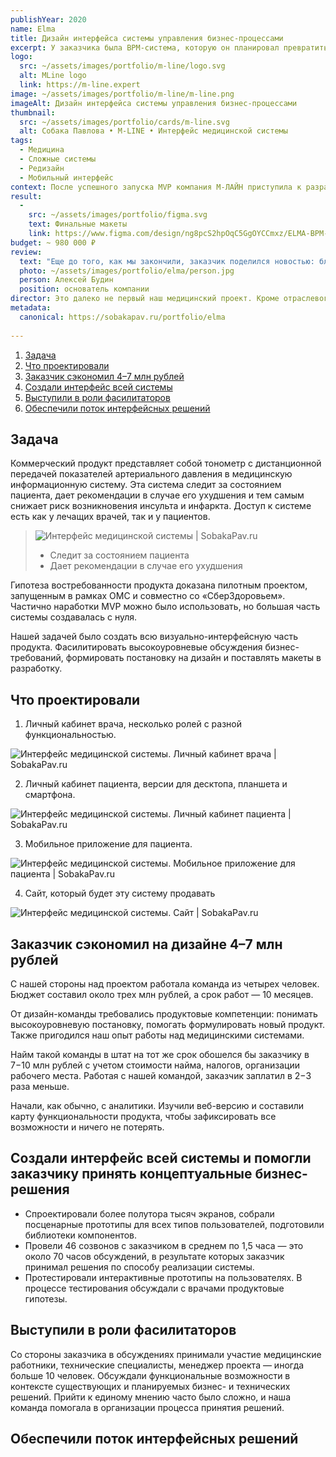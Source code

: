 ```yaml
---
publishYear: 2020
name: Elma
title: Дизайн интерфейса системы управления бизнес-процессами
excerpt: У заказчика была BPM-система, которую он планировал превратить в low-code платформу для автоматизации бизнес-процессов. Мы на ходу встроились в процесс глобальных изменений продукта.
logo:
  src: ~/assets/images/portfolio/m-line/logo.svg
  alt: MLine logo
  link: https://m-line.expert
image: ~/assets/images/portfolio/m-line/m-line.png
imageAlt: Дизайн интерфейса системы управления бизнес-процессами
thumbnail:
  src: ~/assets/images/portfolio/cards/m-line.svg
  alt: Собака Павлова • M-LINE • Интерфейс медицинской системы
tags:
  - Медицина
  - Сложные системы
  - Редизайн
  - Мобильный интерфейс
context: После успешного запуска MVP компания М-ЛАЙН приступила к разработке многокомпонентной платформы для дистанционного наблюдения пациентов с гипертонией
result:
  -
    src: ~/assets/images/portfolio/figma.svg
    text: Финальные макеты
    link: https://www.figma.com/design/ng8pcS2hpOqC5GgOYCCmxz/ELMA-BPM-Outbox?node-id=598%3A10011
budget: ~ 980 000 ₽
review: 
  text: "Еще до того, как мы закончили, заказчик поделился новостью: благодаря редизайну он заключил контракт на 38 миллионов рублей. Неплохие результаты редизайна. Да что уж там, достойные."
  photo: ~/assets/images/portfolio/elma/person.jpg
  person: Алексей Будин
  position: основатель компании
director: Это далеко не первый наш медицинский проект. Кроме отраслевого опыта здесь пригодились наши компетенции в продуктовом дизайне.
metadata:
  canonical: https://sobakapav.ru/portfolio/elma
  
---
```


1. [Задача](#anchor1)
2. [Что проектировали](#anchor2)
3. [Заказчик сэкономил 4–7 млн рублей](#anchor3)
4. [Создали интерфейс всей системы](#anchor4)
5. [Выступили в роли фасилитаторов](#anchor5)
6. [Обеспечили поток интерфейсных решений](#anchor6)

## <a name="anchor1"></a> Задача

Коммерческий продукт представляет собой тонометр с дистанционной передачей показателей артериального давления в медицинскую информационную систему. Эта система следит за состоянием пациента, дает рекомендации в случае его ухудшения и тем самым снижает риск возникновения инсульта и инфаркта. Доступ к системе есть как у лечащих врачей, так и у пациентов.

>![Интерфейс медицинской системы | SobakaPav.ru](~/assets/images/portfolio/m-line/1.png)
>
>- Следит за состоянием пациента
>- Дает рекомендации в случае его ухудшения

Гипотеза востребованности продукта доказана пилотным проектом, запущенным в рамках ОМС и совместно со «СберЗдоровьем». Частично наработки MVP можно было использовать, но большая часть системы создавалась с нуля.

Нашей задачей было создать всю визуально-интерфейсную часть продукта. Фасилитировать высокоуровневые обсуждения бизнес-требований, формировать постановку на дизайн и поставлять макеты в разработку.

## <a name="anchor2"></a> Что проектировали

1. Личный кабинет врача, несколько ролей с разной функциональностью.

![Интерфейс медицинской системы. Личный кабинет врача | SobakaPav.ru](~/assets/images/portfolio/m-line/2.png)

2. Личный кабинет пациента, версии для десктопа, планшета и смартфона.

![Интерфейс медицинской системы. Личный кабинет пациента | SobakaPav.ru](~/assets/images/portfolio/m-line/3.png)

3. Мобильное приложение для пациента.

![Интерфейс медицинской системы. Мобильное приложение для пациента | SobakaPav.ru](~/assets/images/portfolio/m-line/4.png)

4. Сайт, который будет эту систему продавать

![Интерфейс медицинской системы. Сайт | SobakaPav.ru](~/assets/images/portfolio/m-line/5.png)

## <a name="anchor3"></a> Заказчик сэкономил на дизайне 4–7 млн рублей

С нашей стороны над проектом работала команда из четырех человек. Бюджет составил около трех млн рублей, а срок работ — 10 месяцев.

От дизайн-команды требовались продуктовые компетенции: понимать высокоуровневую постановку, помогать формулировать новый продукт. Также пригодился наш опыт работы над медицинскими системами.

Найм такой команды в штат на тот же срок обошелся бы заказчику в 7−10 млн рублей с учетом стоимости найма, налогов, организации рабочего места. Работая с нашей командой, заказчик заплатил в 2−3 раза меньше.

Начали, как обычно, с аналитики. Изучили веб-версию и составили карту функциональности продукта, чтобы зафиксировать все возможности и ничего не потерять.

## <a name="anchor4"></a> Создали интерфейс всей системы и помогли заказчику принять концептуальные бизнес-решения

- Спроектировали более полутора тысяч экранов, собрали посценарные прототипы для всех типов пользователей, подготовили библиотеки компонентов.
- Провели 46 созвонов с заказчиком в среднем по 1,5 часа — это около 70 часов обсуждений, в результате которых заказчик принимал решения по способу реализации системы.
- Протестировали интерактивные прототипы на пользователях. В процессе тестирования обсуждали с врачами продуктовые гипотезы.

## <a name="anchor5"></a> Выступили в роли фасилитаторов

Со стороны заказчика в обсуждениях принимали участие медицинские работники, технические специалисты, менеджер проекта — иногда больше 10 человек. Обсуждали функциональные возможности в контексте существующих и планируемых бизнес- и технических решений. Прийти к единому мнению часто было сложно, и наша команда помогала в организации процесса принятия решений.

## <a name="anchor6"></a> Обеспечили поток интерфейсных решений

